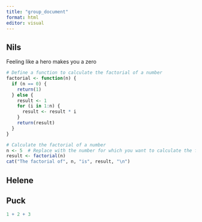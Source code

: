```yaml
---
title: "group_document"
format: html
editor: visual
---
```


## Nils

Feeling like a hero makes you a zero

```r
# Define a function to calculate the factorial of a number
factorial <- function(n) {
  if (n == 0) {
    return(1)
  } else {
    result <- 1
    for (i in 1:n) {
      result <- result * i
    }
    return(result)
  }
}

# Calculate the factorial of a number
n <- 5  # Replace with the number for which you want to calculate the factorial
result <- factorial(n)
cat("The factorial of", n, "is", result, "\n")

```

## Helene

## Puck

```r
1 + 2 + 3
```

